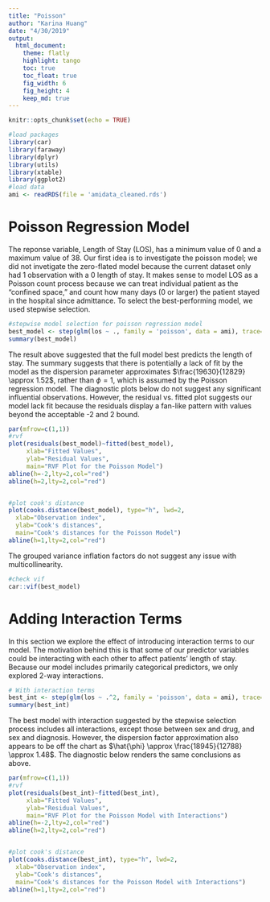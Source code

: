 ```yaml
---
title: "Poisson"
author: "Karina Huang"
date: "4/30/2019"
output: 
  html_document:
    theme: flatly
    highlight: tango
    toc: true
    toc_float: true
    fig_width: 6
    fig_height: 4
    keep_md: true
---
```


```r
knitr::opts_chunk$set(echo = TRUE)
```

```r
#load packages
library(car)
library(faraway)
library(dplyr)
library(utils)
library(xtable)
library(ggplot2)
#load data
ami <- readRDS(file = 'amidata_cleaned.rds')
```

# Poisson Regression Model

The reponse variable, Length of Stay (LOS), has a minimum value of 0 and a maximum value of 38. Our first idea is to investigate the poisson model; we did not invetigate the zero-flated model because the current dataset only had 1 observation with a 0 length of stay. It makes sense to model LOS as a Poisson count process because we can treat individual patient as the "confined space," and count how many days (0 or larger) the patient stayed in the hospital since admittance. To select the best-performing model, we used stepwise selection. 

```r
#stepwise model selection for poisson regression model
best_model <- step(glm(los ~ ., family = 'poisson', data = ami), trace=0, direction='both')
summary(best_model)
```

The result above suggested that the full model best predicts the length of stay. The summary suggests that there is potentially a lack of fit by the model as the dispersion parameter approximates $\frac{19630}{12829} \approx 1.52$, rather than $\phi = 1$, which is assumed by the Poisson regression model. The diagnostic plots below do not suggest any significant influential observations. However, the residual vs. fitted plot suggests our model lack fit because the residuals display a fan-like pattern with values beyond the acceptable -2 and 2 bound.

```r
par(mfrow=c(1,1))
#rvf
plot(residuals(best_model)~fitted(best_model),
     xlab="Fitted Values",
     ylab="Residual Values", 
     main="RVF Plot for the Poisson Model")
abline(h=-2,lty=2,col="red")
abline(h=2,lty=2,col="red")


#plot cook's distance
plot(cooks.distance(best_model), type="h", lwd=2,
  xlab="Observation index",
  ylab="Cook's distances",
  main="Cook's distances for the Poisson Model")
abline(h=1,lty=2,col="red")
```

The grouped variance inflation factors do not suggest any issue with multicollinearity.

```r
#check vif
car::vif(best_model)
```


# Adding Interaction Terms

In this section we explore the effect of introducing interaction terms to our model. The motivation behind this is that some of our predictor variables could be interacting with each other to affect patients' length of stay. Because our model includes primarily categorical predictors, we only explored 2-way interactions. 

```r
# With interaction terms
best_int <- step(glm(los ~ .^2, family = 'poisson', data = ami), trace=0, direction='both')
summary(best_int)
```

The best model with interaction suggested by the stepwise selection process includes all interactions, except those between sex and drug, and sex and diagnosis. However, the dispersion factor approximation also appears to be off the chart as $\hat{\phi} \approx \frac{18945}{12788} \approx 1.48$. The diagnostic below renders the same conclusions as above.

```r
par(mfrow=c(1,1))
#rvf
plot(residuals(best_int)~fitted(best_int),
     xlab="Fitted Values",
     ylab="Residual Values", 
     main="RVF Plot for the Poisson Model with Interactions")
abline(h=-2,lty=2,col="red")
abline(h=2,lty=2,col="red")


#plot cook's distance
plot(cooks.distance(best_int), type="h", lwd=2,
  xlab="Observation index",
  ylab="Cook's distances",
  main="Cook's distances for the Poisson Model with Interactions")
abline(h=1,lty=2,col="red")
```



